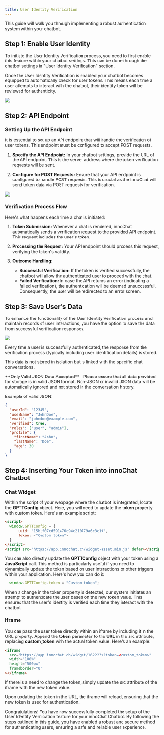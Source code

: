```yaml
---
title: User Identity Verification
---
```


This guide will walk you through implementing a robust authentication system within your chatbot.

## Step 1: Enable User Identity

To initiate the User Identity Verification process, you need to first enable this feature within your chatbot settings.
This can be done through the chatbot settings in "User Identity Verification" section.

Once the User Identity Verification is enabled your chatbot becomes equipped to automatically check for user tokens.
This means each time a user attempts to interact with the chatbot, their identity token will be reviewed for authenticity.

<Frame>
  <img src="/images/user-identity-1.png" />
</Frame>

## Step 2: API Endpoint

### Setting Up the API Endpoint

It is essential to set up an API endpoint that will handle the verification of user tokens. This endpoint must be configured to accept POST requests.

1. **Specify the API Endpoint:** In your chatbot settings, provide the URL of the API endpoint. This is the server address where the token verification requests will be sent.

2. **Configure for POST Requests:** Ensure that your API endpoint is configured to handle POST requests. This is crucial as the innoChat will send token data via POST requests for verification.

<Frame>
  <img src="/images/user-identity-2.png" />
</Frame>

### Verification Process Flow

Here's what happens each time a chat is initiated:

1. **Token Submission:** Whenever a chat is rendered, innoChat automatically sends a verification request to the provided API endpoint. This request includes the user's token.

2. **Processing the Request:** Your API endpoint should process this request, verifying the token's validity.

3. **Outcome Handling:**

   - **Successful Verification:** If the token is verified successfully, the chatbot will allow the authenticated user to proceed with the chat.
   - **Failed Verification:** In case the API returns an error (indicating a failed verification), the authentication will be deemed unsuccessful. Consequently, the user will be redirected to an error screen.

## Step 3: Save User's Data

To enhance the functionality of the User Identity Verification process and maintain records of user interactions,
you have the option to save the data from successful verification responses.

<Frame>
  <img src="/images/user-identity-3.png" />
</Frame>

Every time a user is successfully authenticated, the response from the verification process (typically including user identification details) is stored.

This data is not stored in isolation but is linked with the specific chat conversations.

<Warning>
  **Only Valid JSON Data Accepted** - Please ensure that all data provided for
  storage is in valid JSON format. Non-JSON or invalid JSON data will be
  automatically ignored and not stored in the conversation history.
</Warning>

Example of valid JSON:

```json
{
  "userId": "12345",
  "userName": "JohnDoe",
  "email": "johndoe@example.com",
  "verified": true,
  "roles": ["user", "admin"],
  "profile": {
    "firstName": "John",
    "lastName": "Doe",
    "age": 30
  }
}
```

## Step 4: Inserting Your Token into innoChat Chatbot

### Chat Widget

Within the script of your webpage where the chatbot is integrated, locate the **GPTTConfig** object.
Here, you will need to update the **token** property with custom token. Here's an example script:

```html
<script>
  window.GPTTConfig = {
      uuid: "15b1f07cd591476c94c210779a6c3c19",
      token: <"Custom token">
  }
</script>
<script src="https://app.innochat.ch/widget-asset.min.js" defer></script>
```

You can also directly update the **GPTTConfig** object with your token using a **JavaScript** call.
This method is particularly useful if you need to dynamically update the token based on user interactions or other triggers within your application. Here's how you can do it:

```JavaScript
  window.GPTTConfig.token = "Custom token";
```

When a change in the token property is detected, our system initiates an attempt to authenticate the user based on the new token value.
This ensures that the user's identity is verified each time they interact with the chatbot.

### Iframe

You can pass the user token directly within an iframe by including it in the URL property.
Append the **token** parameter to the **URL** in the src attribute, replacing **custom_token** with the actual token value. Here's an example:

```html
<iframe
  src="https://app.innochat.ch/widget/162223v?token=<custom_token>"
  width="100%"
  height="500px"
  frameborder="0"
></iframe>
```

If there is a need to change the token, simply update the src attribute of the iframe with the new token value.

Upon updating the token in the URL, the iframe will reload, ensuring that the new token is used for authentication.

Congratulations! You have now successfully completed the setup of the User Identity Verification feature for your innoChat Chatbot.
By following the steps outlined in this guide, you have enabled a robust and secure method for authenticating users, ensuring a safe and reliable user experience.
